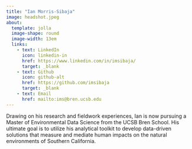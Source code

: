 ```yaml
---
title: "Ian Morris-Sibaja"
image: headshot.jpeg
about: 
  template: jolla
  image-shape: round
  image-width: 13em
  links: 
    - text: LinkedIn
      icon: linkedin-in
      href: https://www.linkedin.com/in/imsibaja/
      target: _blank
    - text: Github
      icon: github-alt
      href: https://github.com/imsibaja
      target: _blank
    - text: Email
      href: mailto:ims@bren.ucsb.edu
---
```


Drawing on his research and fieldwork experiences, Ian is now pursuing a Master of Environmental Data Science from the UCSB Bren School. His ultimate goal is to utilize his analytical toolkit to develop data-driven solutions that measure and mediate human impacts on the natural environments of Southern California.

